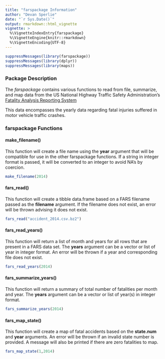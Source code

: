 ```yaml
---
title: "farspackage Information"
author: "Devan Sperlie"
date: "`r Sys.Date()`"
output: rmarkdown::html_vignette
vignette: >
  %\VignetteIndexEntry{farspackage}
  %\VignetteEngine{knitr::rmarkdown}
  %\VignetteEncoding{UTF-8}
---
```

```r
suppressMessages(library(farspackage))
suppressMessages(library(dplyr))
suppressMessages(library(maps))
```


### Package Description

The *farspackage* contains various functions to read from file, summarize, and 
map data from the US National Highway Traffic Safety Administration's 
[Fatality Analysis Reporting System](https://www.nhtsa.gov/research-data/fatality-analysis-reporting-system-fars)

This data encompasses the yearly data regarding fatal injuries suffered in 
motor vehicle traffic crashes.

### farspackage Functions

#### make_filename()

This function will create a file name using the **year** argument that
will be compatible for use in the other farspackage functions. If a string in
integer format is passed, it will be converted to an integer to avoid NA's by
coercion.

```r
make_filename(2014)
```

#### fars_read()

This function will create a tibble data.frame based on a FARS filename passed
as the **filename** argument.  If the filename does not exist, an error 
will be thrown advising it does not exist.

```r
fars_read("accident_2014.csv.bz2")
```

#### fars_read_years()
This function will return a list of month and years for all rows that are
present in a FARS data set. The **years** argument can be a vector or list of year in
integer format. An error will be thrown if a year and corresponding file does 
not exist.
```r
fars_read_years(2014)
```

#### fars_summarize_years()

This function will return a summary of total number of fatalities per month
and year. The **years** argument can be a vector or list of year(s) in integer format.

```r
fars_summarize_years(2014)
```

#### fars_map_state()

This function will create a map of fatal accidents based on the **state.num**
and **year** arguments. An error will be thrown if an invalid state number
is provided. A message will also be printed if there are zero fatalities to 
map.

```r
fars_map_state(1,2014)
```


